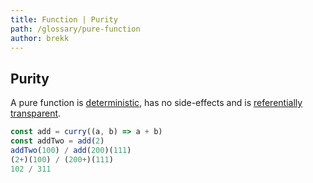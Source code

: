 ```yaml
---
title: Function | Purity
path: /glossary/pure-function
author: brekk
---
```



## Purity

A pure function is [deterministic](/glossary/deterministic), has no side-effects and is [referentially transparent](/glossary/refentially-transparent).

```js
const add = curry((a, b) => a + b)
const addTwo = add(2)
addTwo(100) / add(200)(111)
(2+)(100) / (200+)(111)
102 / 311
```
